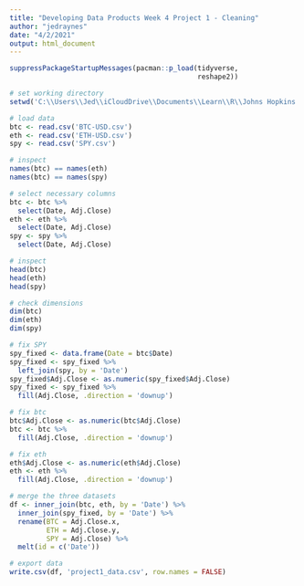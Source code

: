 ```yaml
---
title: "Developing Data Products Week 4 Project 1 - Cleaning"
author: "jedraynes"
date: "4/2/2021"
output: html_document
---
```


```r
suppressPackageStartupMessages(pacman::p_load(tidyverse, 
                                              reshape2))
```


```r
# set working directory
setwd('C:\\Users\\Jed\\iCloudDrive\\Documents\\Learn\\R\\Johns Hopkins Data Science Specialization\\9 Developing Data Products\\Week 4')

# load data
btc <- read.csv('BTC-USD.csv')
eth <- read.csv('ETH-USD.csv')
spy <- read.csv('SPY.csv')

# inspect
names(btc) == names(eth)
names(btc) == names(spy)
```


```r
# select necessary columns
btc <- btc %>%
  select(Date, Adj.Close)
eth <- eth %>%
  select(Date, Adj.Close)
spy <- spy %>%
  select(Date, Adj.Close)

# inspect
head(btc)
head(eth)
head(spy)

# check dimensions
dim(btc)
dim(eth)
dim(spy)

# fix SPY
spy_fixed <- data.frame(Date = btc$Date)
spy_fixed <- spy_fixed %>% 
  left_join(spy, by = 'Date')
spy_fixed$Adj.Close <- as.numeric(spy_fixed$Adj.Close)
spy_fixed <- spy_fixed %>% 
  fill(Adj.Close, .direction = 'downup')

# fix btc
btc$Adj.Close <- as.numeric(btc$Adj.Close)
btc <- btc %>% 
  fill(Adj.Close, .direction = 'downup')

# fix eth
eth$Adj.Close <- as.numeric(eth$Adj.Close)
eth <- eth %>% 
  fill(Adj.Close, .direction = 'downup')
```


```r
# merge the three datasets
df <- inner_join(btc, eth, by = 'Date') %>%
  inner_join(spy_fixed, by = 'Date') %>%
  rename(BTC = Adj.Close.x, 
         ETH = Adj.Close.y, 
         SPY = Adj.Close) %>%
  melt(id = c('Date'))

# export data
write.csv(df, 'project1_data.csv', row.names = FALSE)
```


